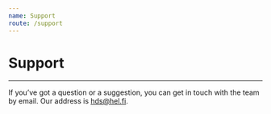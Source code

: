 ```yaml
---
name: Support
route: /support
---
```


# Support

---
If you’ve got a question or a suggestion, you can get in touch with the team by email. Our address is hds@hel.fi.
